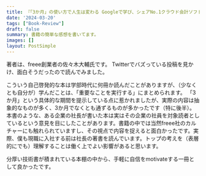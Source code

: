 ```yaml
---
title: 『「3か月」の使い方で人生は変わる Googleで学び、シェアNo.1クラウド会計ソフトfreeeを生み出した「3か月ルール」』を読んだ
date: '2024-03-20'
tags: ["Book-Review"]
draft: false
summary: 書籍の簡単な感想を書いてます。
images: []
layout: PostSimple
---
```


著者は、freee創業者の佐々木大輔氏です。
Twitterでバズっている投稿を見かけ、面白そうだったので読んでみました。

こういう自己啓発的な本は学部時代に何冊か読んだことがありますが、（少なくとも自分が）学んだことは、「重要なことを実行する」にまとめられます。
「3か月」という具体的な期間を提示している点に惹かれましたが、実際の内容は抽象的なものが多く、3か月でなくとも通ずるものが多かったです（特に後半）。
本書のような、ある企業の社長が書いた本は実はその企業の社員を対象読者としているという意見を目にしたことがあります。書籍の中では当然freee社のカルチャーにも触れられていますし、その視点で内容を捉えると面白かったです。実際、僕も現職に入社する前は社長の著書を読んでいます。トップの考えを（表層的にでも）理解することは働く上でよい影響があると思います。

分厚い技術書が積まれている本棚の中から、手軽に自信をmotivateする一冊として良かったです。